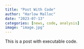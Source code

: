```yaml
---
title: "Post With Code"
author: "Harlow Malloc"
date: "2023-07-13"
categories: [news, code, analysis]
image: "image.jpg"
---
```


This is a post with executable code.
